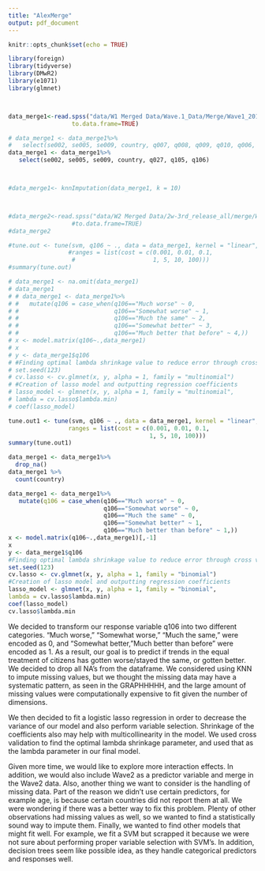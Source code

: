 ```yaml
---
title: "AlexMerge"
output: pdf_document
---
```


```r
knitr::opts_chunk$set(echo = TRUE)
```

```r
library(foreign)
library(tidyverse)
library(DMwR2)
library(e1071)
library(glmnet)



data_merge1<-read.spss("data/W1 Merged Data/Wave.1_Data/Merge/Wave1_20170906.sav", 
                  to.data.frame=TRUE)

# data_merge1 <- data_merge1%>%
#   select(se002, se005, se009, country, q007, q008, q009, q010, q006, q098, q128, q005, q027, q105, q106, q123, q127)
data_merge1 <- data_merge1%>%
   select(se002, se005, se009, country, q027, q105, q106)



#data_merge1<- knnImputation(data_merge1, k = 10)



#data_merge2<-read.spss("data/W2 Merged Data/2w-3rd_release_all/merge/Wave2_20170724.sav", 
                  #to.data.frame=TRUE)
#data_merge2

#tune.out <- tune(svm, q106 ~ ., data = data_merge1, kernel = "linear",
                 #ranges = list(cost = c(0.001, 0.01, 0.1,
                  #                      1, 5, 10, 100)))
#summary(tune.out)


```

```r
# data_merge1 <- na.omit(data_merge1)
# data_merge1
# # data_merge1 <- data_merge1%>% 
# #   mutate(q106 = case_when(q106=="Much worse" ~ 0,
# #                           q106=="Somewhat worse" ~ 1,
# #                           q106=="Much the same" ~ 2,
# #                           q106=="Somewhat better" ~ 3,
# #                           q106=="Much better that before" ~ 4,))
# x <- model.matrix(q106~.,data_merge1)
# x
# y <- data_merge1$q106
# #Finding optimal lambda shrinkage value to reduce error through cross validation
# set.seed(123)
# cv.lasso <- cv.glmnet(x, y, alpha = 1, family = "multinomial")
# #Creation of lasso model and outputting regression coefficients
# lasso_model <- glmnet(x, y, alpha = 1, family = "multinomial",
# lambda = cv.lasso$lambda.min)
# coef(lasso_model)

```
```r
tune.out1 <- tune(svm, q106 ~ ., data = data_merge1, kernel = "linear",
                 ranges = list(cost = c(0.001, 0.01, 0.1,
                                        1, 5, 10, 100)))
summary(tune.out1)

```

```r

data_merge1 <- data_merge1%>% 
  drop_na() 
data_merge1 %>%
  count(country)

data_merge1 <- data_merge1%>% 
   mutate(q106 = case_when(q106=="Much worse" ~ 0,
                           q106=="Somewhat worse" ~ 0,
                           q106=="Much the same" ~ 0,
                           q106=="Somewhat better" ~ 1,
                           q106=="Much better than before" ~ 1,))
x <- model.matrix(q106~.,data_merge1)[,-1]
x
y <- data_merge1$q106
#Finding optimal lambda shrinkage value to reduce error through cross validation
set.seed(123)
cv.lasso <- cv.glmnet(x, y, alpha = 1, family = "binomial")
#Creation of lasso model and outputting regression coefficients
lasso_model <- glmnet(x, y, alpha = 1, family = "binomial",
lambda = cv.lasso$lambda.min)
coef(lasso_model)
cv.lasso$lambda.min
```
We decided to transform our response variable q106 into two different categories. "Much worse," "Somewhat worse," "Much the same," were encoded as 0, and "Somewhat better, "Much better than before" were encoded as 1. As a result, our goal is to predict if trends in the equal treatment of citizens has gotten worse/stayed the same, or gotten better. We decided to drop all NA's from the dataframe. We considered using KNN to impute missing values, but we thought the missing data may have a systematic pattern, as seen in the GRAPHHHHH, and the large amount of missing values were computationally expensive to fit given the number of dimensions. 

We then decided to fit a logistic lasso regression in order to decrease the variance of our model and also perform variable selection. Shrinkage of the coefficients also may help with multicollinearity in the model. We used cross validation to find the optimal lambda shrinkage parameter, and used that as the lambda parameter in our final model. 



Given more time, we would like to explore more interaction effects. In addition, we would also include Wave2 as a predictor variable and merge in the Wave2 data. Also, another thing we want to consider is the handling of missing data. Part of the reason we didn't use certain predictors, for example age, is because certain countries did not report them at all. We were wondering if there was a better way to fix this problem. Plenty of other observations had missing values as well, so we wanted to find a statistically sound way to impute them. Finally, we wanted to find other models that might fit well. For example, we fit a SVM but scrapped it because we were not sure about performing proper variable selection with SVM's. In addition, decision trees seem like possible idea, as they handle categorical predictors and responses well. 